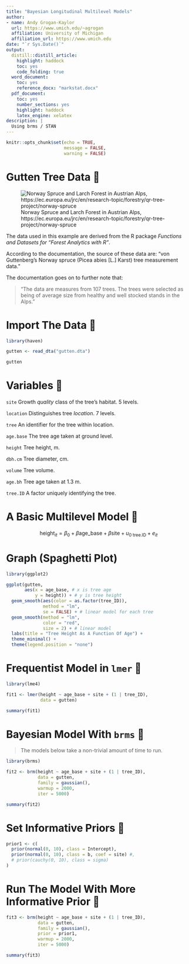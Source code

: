 ```yaml
---
title: "Bayesian Longitudinal Multilevel Models"
author:
- name: Andy Grogan-Kaylor
  url: https://www.umich.edu/~agrogan
  affiliation: University of Michigan
  affiliation_url: https://www.umich.edu
date: "`r Sys.Date()`"
output:
  distill::distill_article:
    highlight: haddock
    toc: yes
    code_folding: true
  word_document:
    toc: yes
    reference_docx: "markstat.docx"
  pdf_document:
    toc: yes
    number_sections: yes
    highlight: haddock
    latex_engine: xelatex
description: |
  Using brms / STAN
---
```


```r

knitr::opts_chunk$set(echo = TRUE, 
                      message = FALSE,
                      warning = FALSE)

```

# Gutten Tree Data 🌲

![Norway Spruce and Larch Forest in Austrian Alps, https://ec.europa.eu/jrc/en/research-topic/forestry/qr-tree-project/norway-spruce](fotolia-small.jpg)

The data used in this example are derived from the R package *Functions and Datasets for "Forest Analytics with R"*.

According to the documentation, the source of these data are: "von Guttenberg’s Norway spruce (Picea abies [L.] Karst) tree measurement data."

The documentation goes on to further note that:

> "The data are measures from 107 trees. The trees were selected as being of average size from healthy and well stocked stands in the Alps."

# Import The Data 🌲

```r

library(haven)

gutten <- read_dta("gutten.dta")

gutten 

```
# Variables 🌲

`site` Growth *quality* class of the tree’s habitat. 5 levels.

`location` Distinguishes tree *location*. 7 levels.

`tree` An identifier for the tree within location.

`age.base` The tree age taken at ground level.

`height` Tree height, m.

`dbh.cm` Tree diameter, cm.

`volume` Tree volume.

`age.bh` Tree age taken at 1.3 m.

`tree.ID` A factor uniquely identifying the tree.

# A Basic Multilevel Model 🌲

$$\text{height}_{it} = \beta_0 + \beta \text{age_base} + \beta \text{site} + u_{0\text{ tree.ID}} + e_{it}$$

# Graph (Spaghetti Plot)

```r

library(ggplot2)

ggplot(gutten,
       aes(x = age_base, # x is tree age
           y = height)) + # y is tree height
  geom_smooth(aes(color = as.factor(tree_ID)), 
              method = "lm",
              se = FALSE) + # linear model for each tree
  geom_smooth(method = "lm", 
              color = "red",
              size = 2) + # linear model 
  labs(title = "Tree Height As A Function Of Age") +
  theme_minimal() +
  theme(legend.position = "none")

```

# Frequentist Model in `lmer` 🌲

```r

library(lme4)

fit1 <- lmer(height ~ age_base + site + (1 | tree_ID), 
             data = gutten)

summary(fit1)

```

# Bayesian Model With `brms` 🌲

> The models below take a non-trivial amount of time to run.

```r

library(brms)

fit2 <- brm(height ~ age_base + site + (1 | tree_ID), 
            data = gutten,
            family = gaussian(), 
            warmup = 2000, 
            iter = 5000)

summary(fit2)

```

# Set Informative Priors 🌲

```r

prior1 <- c(
  prior(normal(0, 10), class = Intercept), 
  prior(normal(0, 10), class = b, coef = site) #,
  # prior(cauchy(0, 10), class = sigma)
)

```

# Run The Model With More Informative Prior 🌲

```r

fit3 <- brm(height ~ age_base + site + (1 | tree_ID), 
            data = gutten,
            family = gaussian(), 
            prior = prior1,
            warmup = 2000, 
            iter = 5000)

summary(fit3)

```

